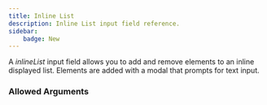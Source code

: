 ```yaml
---
title: Inline List
description: Inline List input field reference.
sidebar:
    badge: New
---
```



<InputFieldInfo type={InputFieldType.INLINE_LIST}></InputFieldInfo>

A _inlineList_ input field allows you to add and remove elements to an inline displayed list.
Elements are added with a modal that prompts for text input.

### Allowed Arguments

<InputFieldAllowedArguments type={InputFieldType.INLINE_LIST}></InputFieldAllowedArguments>
